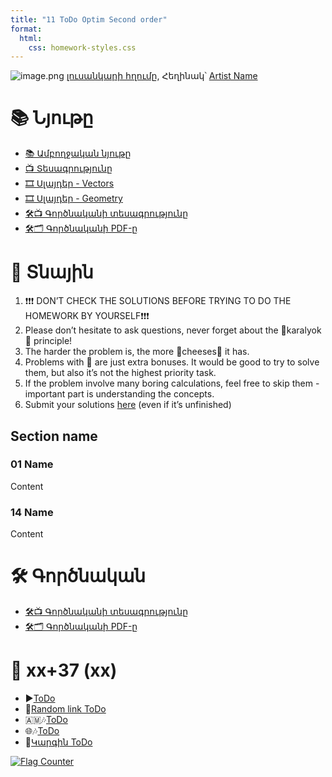 ```yaml
---
title: "11 ToDo Optim Second order"
format:
  html:
    css: homework-styles.css
---
```


<script src="homework-scripts.js"></script>

![image.png](../background_photos/)
[լուսանկարի հղումը](https://unsplash.com/), Հեղինակ՝ [Artist Name](https://unsplash.com/)


# 📚 Նյութը

- [📚 Ամբողջական նյութը](01_vectors_linear_algebra.qmd)
- [📺 Տեսագրությունը](https://youtu.be/vectors_lecture)
- [🎞️ Սլայդեր - Vectors](Lectures/L01_Vectors.pdf)
- [🎞️ Սլայդեր - Geometry](Lectures/L02_Geometry_of_Vectors__Matrices.pdf)
- [🛠️📺 Գործնականի տեսագրությունը](https://youtu.be/vectors_practical)
- [🛠️🗂️ Գործնականի PDF-ը](Homeworks/hw_01_vectors.pdf)
  

# 🏡 Տնային

::: {.callout-note collapse="false"}
1. ❗❗❗ DON'T CHECK THE SOLUTIONS BEFORE TRYING TO DO THE HOMEWORK BY YOURSELF❗❗❗
2. Please don't hesitate to ask questions, never forget about the 🍊karalyok🍊 principle!
3. The harder the problem is, the more 🧀cheeses🧀 it has.
4. Problems with 🎁 are just extra bonuses. It would be good to try to solve them, but also it's not the highest priority task.
5. If the problem involve many boring calculations, feel free to skip them - important part is understanding the concepts.
6. Submit your solutions [here](https://forms.gle/CFEvNqFiTSsDLiFc6) (even if it's unfinished)
:::


## Section name

### 01 Name {data-difficulty="1"}
Content


### 14 Name {.bonus-problem data-difficulty="3"}
Content


# 🛠️ Գործնական
- [🛠️📺 Գործնականի տեսագրությունը]()
- [🛠️🗂️ Գործնականի PDF-ը]()

# 🎲 xx+37 (xx)
- ▶️[ToDo]()
- 🔗[Random link ToDo]()
- 🇦🇲🎶[ToDo]()
- 🌐🎶[ToDo]()
- 🤌[Կարգին ToDo]()

<a href="http://s01.flagcounter.com/more/1oO"><img src="https://s01.flagcounter.com/count2/1oO/bg_FFFFFF/txt_000000/border_CCCCCC/columns_2/maxflags_10/viewers_0/labels_0/pageviews_1/flags_0/percent_0/" alt="Flag Counter"></a>